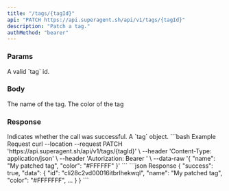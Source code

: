 ```yaml
---
title: "/tags/{tagId}"
api: "PATCH https://api.superagent.sh/api/v1/tags/{tagId}"
description: "Patch a tag."
authMethod: "bearer"
---
```


### Params

<ParamField path="tagId" required type="string">
  A valid `tag` id.
</ParamField>

### Body

<ParamField body="name" type="string">
  The name of the tag.
</ParamField>
<ParamField body="color" type="string">
  The color of the tag
</ParamField>

### Response

<ResponseField name="success" type="boolean">
  Indicates whether the call was successful.
</ResponseField>

<ResponseField name="data" type="object">
  A `tag` object.
</ResponseField>

<RequestExample>
```bash Example Request
curl --location --request PATCH 'https://api.superagent.sh/api/v1/tags/{tagId}' \
--header 'Content-Type: application/json' \
--header 'Autorization: Bearer <token>' \
--data-raw '{
    "name": "My patched tag",
    "color": "#FFFFFF"
}'
```
</RequestExample>

<ResponseExample>
```json Response
{
  "success": true,
  "data": {
   "id": "cli28c2vd00016itbrlhekwql",
    "name": "My patched tag",
    "color": "#FFFFFFF",
    ...
  }
}
```
</ResponseExample>
